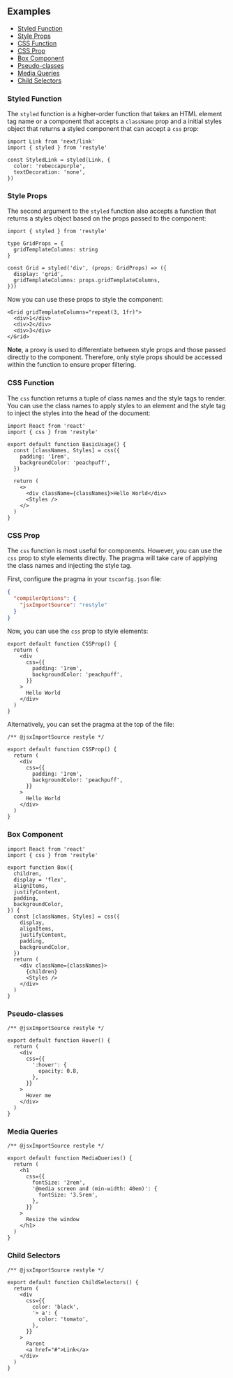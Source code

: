 ## Examples

- [Styled Function](#styled)
- [Style Props](#style-props)
- [CSS Function](#css-function)
- [CSS Prop](#css-prop)
- [Box Component](#box-component)
- [Pseudo-classes](#pseudo-classes)
- [Media Queries](#media-queries)
- [Child Selectors](#child-selectors)

### Styled Function

The `styled` function is a higher-order function that takes an HTML element tag name or a component that accepts a `className` prop and a initial styles object that returns a styled component that can accept a `css` prop:

```tsx
import Link from 'next/link'
import { styled } from 'restyle'

const StyledLink = styled(Link, {
  color: 'rebeccapurple',
  textDecoration: 'none',
})
```

### Style Props

The second argument to the `styled` function also accepts a function that returns a styles object based on the props passed to the component:

```tsx
import { styled } from 'restyle'

type GridProps = {
  gridTemplateColumns: string
}

const Grid = styled('div', (props: GridProps) => ({
  display: 'grid',
  gridTemplateColumns: props.gridTemplateColumns,
}))
```

Now you can use these props to style the component:

```tsx
<Grid gridTemplateColumns="repeat(3, 1fr)">
  <div>1</div>
  <div>2</div>
  <div>3</div>
</Grid>
```

**Note**, a proxy is used to differentiate between style props and those passed directly to the component. Therefore, only style props should be accessed within the function to ensure proper filtering.

### CSS Function

The `css` function returns a tuple of class names and the style tags to render. You can use the class names to apply styles to an element and the style tag to inject the styles into the head of the document:

```tsx
import React from 'react'
import { css } from 'restyle'

export default function BasicUsage() {
  const [classNames, Styles] = css({
    padding: '1rem',
    backgroundColor: 'peachpuff',
  })

  return (
    <>
      <div className={classNames}>Hello World</div>
      <Styles />
    </>
  )
}
```

### CSS Prop

The `css` function is most useful for components. However, you can use the `css` prop to style elements directly. The pragma will take care of applying the class names and injecting the style tag.

First, configure the pragma in your `tsconfig.json` file:

```json
{
  "compilerOptions": {
    "jsxImportSource": "restyle"
  }
}
```

Now, you can use the `css` prop to style elements:

```tsx
export default function CSSProp() {
  return (
    <div
      css={{
        padding: '1rem',
        backgroundColor: 'peachpuff',
      }}
    >
      Hello World
    </div>
  )
}
```

Alternatively, you can set the pragma at the top of the file:

```tsx
/** @jsxImportSource restyle */

export default function CSSProp() {
  return (
    <div
      css={{
        padding: '1rem',
        backgroundColor: 'peachpuff',
      }}
    >
      Hello World
    </div>
  )
}
```

### Box Component

```tsx
import React from 'react'
import { css } from 'restyle'

export function Box({
  children,
  display = 'flex',
  alignItems,
  justifyContent,
  padding,
  backgroundColor,
}) {
  const [classNames, Styles] = css({
    display,
    alignItems,
    justifyContent,
    padding,
    backgroundColor,
  })
  return (
    <div className={classNames}>
      {children}
      <Styles />
    </div>
  )
}
```

### Pseudo-classes

```tsx
/** @jsxImportSource restyle */

export default function Hover() {
  return (
    <div
      css={{
        ':hover': {
          opacity: 0.8,
        },
      }}
    >
      Hover me
    </div>
  )
}
```

### Media Queries

```tsx
/** @jsxImportSource restyle */

export default function MediaQueries() {
  return (
    <h1
      css={{
        fontSize: '2rem',
        '@media screen and (min-width: 40em)': {
          fontSize: '3.5rem',
        },
      }}
    >
      Resize the window
    </h1>
  )
}
```

### Child Selectors

```tsx
/** @jsxImportSource restyle */

export default function ChildSelectors() {
  return (
    <div
      css={{
        color: 'black',
        '> a': {
          color: 'tomato',
        },
      }}
    >
      Parent
      <a href="#">Link</a>
    </div>
  )
}
```
